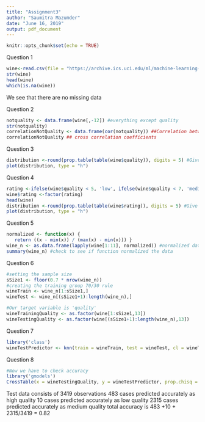 ---
title: "Assignment3"
author: "Saumitra Mazumder"
date: "June 16, 2019"
output: pdf_document
---

```{r setup, include=FALSE}
knitr::opts_chunk$set(echo = TRUE)
```

Question 1
```{r, echo=FALSE}
wine<-read.csv(file = "https://archive.ics.uci.edu/ml/machine-learning-databases/wine-quality/winequality-white.csv",header=T, sep=";")
str(wine)
head(wine)
which(is.na(wine))
```
We see that there are no missing data 


Question 2
```{r, echo=FALSE}
notquality <- data.frame(wine[,-12]) #everything except quality
str(notquality)
correlationNotQuality <- data.frame(cor(notquality)) ##Correlation between each 
correlationNotQuality ## cross correlation coefficients

```

Question 3
```{r, echo=FALSE}
distribution <-round(prop.table(table(wine$quality)), digits = 5) #Give probability distribution of quality
plot(distribution, type = "h")
```

Question 4
```{r, echo=FALSE}
rating <-ifelse(wine$quality < 5, 'low', ifelse(wine$quality < 7, 'medium', 'high'))
wine$rating <-factor(rating)
head(wine)
distribution <-round(prop.table(table(wine$rating)), digits = 5) #Give probability distribution of ratings
plot(distribution, type = "h")

```


Question 5
```{r, echo=FALSE}
normalized <- function(x) {
   return ((x - min(x)) / (max(x) - min(x))) }
wine_n <- as.data.frame(lapply(wine[1:11], normalized)) #normalized data 
summary(wine_n) #check to see if function normalized the data

```

Question 6
```{r, echo=FALSE}
#setting the sample size
sSize1 <- floor(0.7 * nrow(wine_n))
#creating the training group 70/30 rule
wineTrain <- wine_n[1:sSize1,]
wineTest <- wine_n[(sSize1+1):length(wine_n),]

#Our target variable is 'quality' 
wineTrainingQuality <- as.factor(wine[1:sSize1,13])
wineTestingQuality <- as.factor(wine[(sSize1+1):length(wine_n),13])
```

Question 7
```{r, echo=FALSE}
library('class')
wineTestPredictor <- knn(train = wineTrain, test = wineTest, cl = wineTrainingQuality , k=7) #choose k small
```

Question 8
```{r, echo=FALSE}
#Now we have to check accuracy
library('gmodels')
CrossTable(x = wineTestingQuality, y = wineTestPredictor, prop.chisq = FALSE)
```
Test data consists of 3419 observations
483 cases predicted accurately as high quality
10 cases predicted accurately as low quality
2315 cases predicted accurately as medium quality
total accuracy is 483 +10 + 2315/3419 = 0.82
